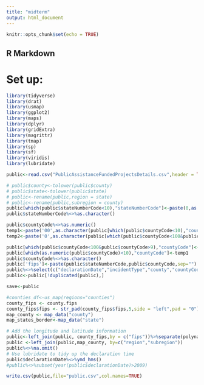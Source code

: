 ```yaml
---
title: "midterm"
output: html_document
---
```


```r
knitr::opts_chunk$set(echo = TRUE)
```

## R Markdown
# Set up:
```r
library(tidyverse)
library(drat)
library(usmap)
library(ggplot2)
library(maps)
library(dplyr)
library(gridExtra)
library(magrittr)
library(tmap)
library(sp)
library(sf)
library(viridis)
library(lubridate)
```




```r
public<-read.csv("PublicAssistanceFundedProjectsDetails.csv",header = TRUE)

```

```r
# public$county<-tolower(public$county)
# public$state<-tolower(public$state)
# public<-rename(public,region = state)
# public<-rename(public,subregion = county)
public[which(public$stateNumberCode<10),"stateNumberCode"]<-paste(0,as.character(public[which(public$stateNumberCode<10),"stateNumberCode"]),sep="")
public$stateNumberCode%<>%as.character()

```



```r

public$countyCode%<>%as.numeric()
temp1<-paste('00',as.character(public[which(public$countyCode<10),"countyCode"]),sep="")
temp2<-paste('0',as.character(public[which(public$countyCode<100&public$countyCode>9),"countyCode"]),sep="")

public[which(public$countyCode<100&public$countyCode>9),"countyCode"]<-temp2
public[which(as.numeric(public$countyCode)<10),"countyCode"]<-temp1
public$countyCode%<>%as.character()
public['fips']<-paste(public$stateNumberCode,public$countyCode,sep="")
public%<>%select(c("declarationDate","incidentType","county","countyCode","state","stateNumberCode","fips"))
public<-public[!duplicated(public),]
```

```r
save<-public
```


```r
#counties_df<-us_map(regions="counties")
county_fips <- county.fips
county_fips$fips <- str_pad(county_fips$fips,5,side = "left",pad = "0")
map_county <- map_data("county")
map_states_border<-map_data("state")
```

```r

# Add the longitude and latitude information
public<-left_join(public, county_fips,by = c("fips"))%>%separate(polyname, sep = ",", into = c("region","subregion"))
public <-left_join(public,map_county, by=c("region","subregion"))
public%<>%na.omit()
# Use lubridate to tidy up the declaration time
public$declarationDate%<>%ymd_hms()
#public%<>%subset(year(public$declarationDate)>2009)


```
```r
write.csv(public,file="public.csv",col.names=TRUE)
```
